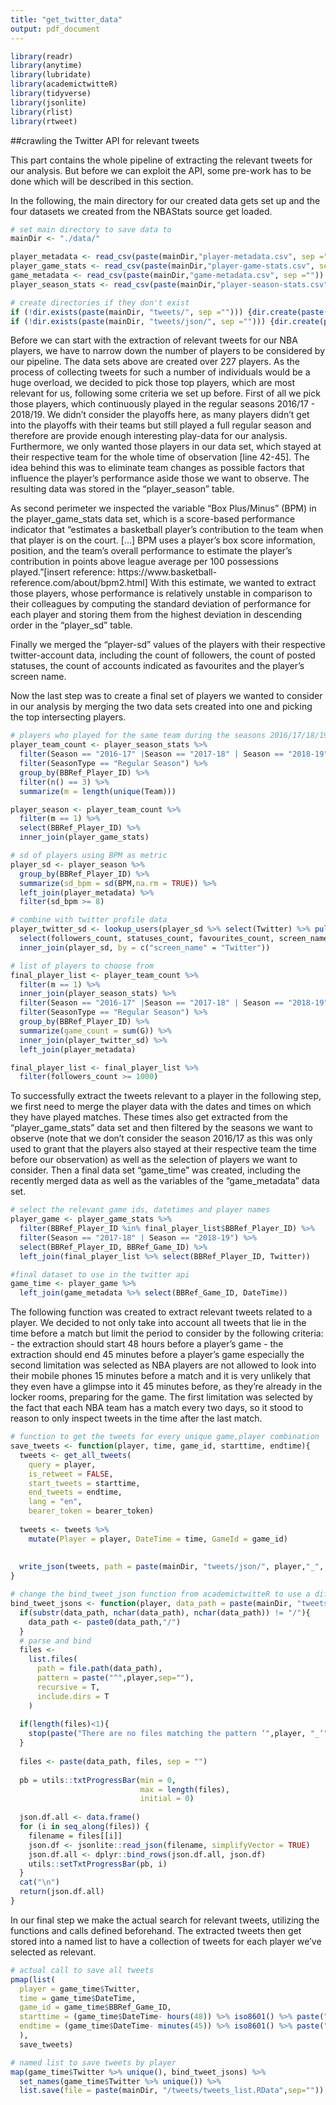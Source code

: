 ```yaml
---
title: "get_twitter_data"
output: pdf_document
---
```


```r
library(readr)
library(anytime)
library(lubridate)
library(academictwitteR)
library(tidyverse)
library(jsonlite)
library(rlist)
library(rtweet)
```
##crawling the Twitter API for relevant tweets

This part contains the whole pipeline of extracting the relevant tweets for our analysis. But before we can exploit the API, some pre-work has to be done which will be described in this section.

In the following, the main directory for our created data gets set up and the four datasets we created from the NBAStats source get loaded.
```r
# set main directory to save data to
mainDir <- "./data/" 

player_metadata <- read_csv(paste(mainDir,"player-metadata.csv", sep =""))
player_game_stats <- read_csv(paste(mainDir,"player-game-stats.csv", sep =""))
game_metadata <- read_csv(paste(mainDir,"game-metadata.csv", sep =""))
player_season_stats <- read_csv(paste(mainDir,"player-season-stats.csv", sep =""))

# create directories if they don't exist
if (!dir.exists(paste(mainDir, "tweets/", sep =""))) {dir.create(paste(mainDir, "tweets/", sep =""))}
if (!dir.exists(paste(mainDir, "tweets/json/", sep =""))) {dir.create(paste(mainDir, "tweets/json/", sep =""))}
```

Before we can start with the extraction of relevant tweets for our NBA players, we have to narrow down the number of players to be considered by our pipeline. The data sets above are created over 227 players. As the process of collecting tweets for such a number of individuals would be a huge overload, we decided to pick those top players, which are most relevant for us, following some criteria we set up before.
First of all we pick those players, which continuously played in the regular seasons 2016/17 - 2018/19. We didn't consider the playoffs here, as many players didn't get into the playoffs with their teams but still played a full regular season and therefore are provide enough interesting play-data for our analysis. Furthermore, we only wanted those players in our data set, which stayed at their respective team for the whole time of observation [line 42-45]. The idea behind this was to eliminate team changes as possible factors that influence the player's performance aside those we want to observe. The resulting data was stored in the "player_season" table.

As second perimeter we inspected the variable "Box Plus/Minus" (BPM) in the player_game_stats data set, which is a score-based performance indicator that "estimates a basketball player's contribution to the team when that player is on the court. [...] BPM uses a player's box score information, position, and the team's overall performance to estimate the player's contribution in points above league average per 100 possessions played."[insert reference: https://www.basketball-reference.com/about/bpm2.html]
With this estimate, we wanted to extract those players, whose performance is relatively unstable in comparison to their colleagues by computing the standard deviation of performance for each player and storing them from the highest deviation in descending order in the "player_sd" table.

Finally we merged the "player-sd" values of the players with their respective twitter-account data, including the count of followers, the count of posted statuses, the count of accounts indicated as favourites and the player's screen name.

Now the last step was to create a final set of players we wanted to consider in our analysis by merging the two data sets created into one and picking the top intersecting players.

```r
# players who played for the same team during the seasons 2016/17/18/19
player_team_count <- player_season_stats %>%
  filter(Season == "2016-17" |Season == "2017-18" | Season == "2018-19") %>%
  filter(SeasonType == "Regular Season") %>%
  group_by(BBRef_Player_ID) %>%
  filter(n() == 3) %>%
  summarize(m = length(unique(Team)))

player_season <- player_team_count %>%
  filter(m == 1) %>%
  select(BBRef_Player_ID) %>%
  inner_join(player_game_stats)

# sd of players using BPM as metric  
player_sd <- player_season %>%
  group_by(BBRef_Player_ID) %>%
  summarize(sd_bpm = sd(BPM,na.rm = TRUE)) %>%
  left_join(player_metadata) %>%
  filter(sd_bpm >= 8)

# combine with twitter profile data 
player_twitter_sd <- lookup_users(player_sd %>% select(Twitter) %>% pull()) %>%
  select(followers_count, statuses_count, favourites_count, screen_name) %>%
  inner_join(player_sd, by = c("screen_name" = "Twitter"))

# list of players to choose from
final_player_list <- player_team_count %>%
  filter(m == 1) %>%
  inner_join(player_season_stats) %>%
  filter(Season == "2016-17" |Season == "2017-18" | Season == "2018-19") %>%
  filter(SeasonType == "Regular Season") %>%
  group_by(BBRef_Player_ID) %>%
  summarize(game_count = sum(G)) %>%
  inner_join(player_twitter_sd) %>%
  left_join(player_metadata)

final_player_list <- final_player_list %>%
  filter(followers_count >= 1000)
```

To successfully extract the tweets relevant to a player in the following step, we first need to merge the player data with the dates and times on which they have played matches. These times also get extracted from the "player_game_stats" data set and then filtered by the seasons we want to observe (note that we don't consider the season 2016/17 as this was only used to grant that the players also stayed at their respective team the time before our observation) as well as the selection of players we want to consider.
Then a final data set "game_time" was created, including the recently merged data as well as the variables of the "game_metadata" data set.
```r
# select the relevant game ids, datetimes and player names
player_game <- player_game_stats %>%
  filter(BBRef_Player_ID %in% final_player_list$BBRef_Player_ID) %>%
  filter(Season == "2017-18" | Season == "2018-19") %>%
  select(BBRef_Player_ID, BBRef_Game_ID) %>%
  left_join(final_player_list %>% select(BBRef_Player_ID, Twitter)) 

#final dataset to use in the twitter api
game_time <- player_game %>%
  left_join(game_metadata %>% select(BBRef_Game_ID, DateTime))
```

The following function was created to extract relevant tweets related to a player. We decided to not only take into account all tweets that lie in the time before a match but limit the period to consider by the following criteria:
- the extraction should start 48 hours before a player's game
- the extraction should end 45 minutes before a player's game
especially the second limitation was selected as NBA players are not allowed to look into their mobile phones 15 minutes before a match and it is very unlikely that they even have a glimpse into it 45 minutes before, as they're already in the locker rooms, preparing for the game. The first limitation was selected by the fact that each NBA team has a match every two days, so it stood to reason to only inspect tweets in the time after the last match.
```r
# function to get the tweets for every unique game,player combination
save_tweets <- function(player, time, game_id, starttime, endtime){
  tweets <- get_all_tweets( 
    query = player,              
    is_retweet = FALSE,
    start_tweets = starttime,
    end_tweets = endtime,
    lang = "en",
    bearer_token = bearer_token)
  
  tweets <- tweets %>%
    mutate(Player = player, DateTime = time, GameId = game_id)
  
  
  write_json(tweets, path = paste(mainDir, "tweets/json/", player,"_", time %>% iso8601(), ".json",sep=""))
}
```


```r
# change the bind_tweet_json function from academictwitteR to use a different pattern
bind_tweet_jsons <- function(player, data_path = paste(mainDir, "tweets/json",sep="")) {
  if(substr(data_path, nchar(data_path), nchar(data_path)) != "/"){
    data_path <- paste0(data_path,"/")
  }
  # parse and bind
  files <-
    list.files(
      path = file.path(data_path),
      pattern = paste("^",player,sep=""),
      recursive = T,
      include.dirs = T
    )
  
  if(length(files)<1){
    stop(paste("There are no files matching the pattern ‘",player, "_‘", " in the specified directory.", sep = ""))
  }
  
  files <- paste(data_path, files, sep = "")
  
  pb = utils::txtProgressBar(min = 0,
                             max = length(files),
                             initial = 0)
  
  json.df.all <- data.frame()
  for (i in seq_along(files)) {
    filename = files[[i]]
    json.df <- jsonlite::read_json(filename, simplifyVector = TRUE)
    json.df.all <- dplyr::bind_rows(json.df.all, json.df)
    utils::setTxtProgressBar(pb, i)
  }
  cat("\n")
  return(json.df.all)
}
```

In our final step we make the actual search for relevant tweets, utilizing the functions and calls defined beforehand. The extracted tweets then get stored into a named list to have a collection of tweets for each player we've selected as relevant.
```r
# actual call to save all tweets 
pmap(list(
  player = game_time$Twitter,
  time = game_time$DateTime,
  game_id = game_time$BBRef_Game_ID,
  starttime = (game_time$DateTime- hours(48)) %>% iso8601() %>% paste("Z", sep = ""),
  endtime = (game_time$DateTime- minutes(45)) %>% iso8601() %>% paste("Z", sep = "")
  ),
  save_tweets)

# named list to save tweets by player
map(game_time$Twitter %>% unique(), bind_tweet_jsons) %>%
  set_names(game_time$Twitter %>% unique()) %>%
  list.save(file = paste(mainDir, "/tweets/tweets_list.RData",sep=""))
```